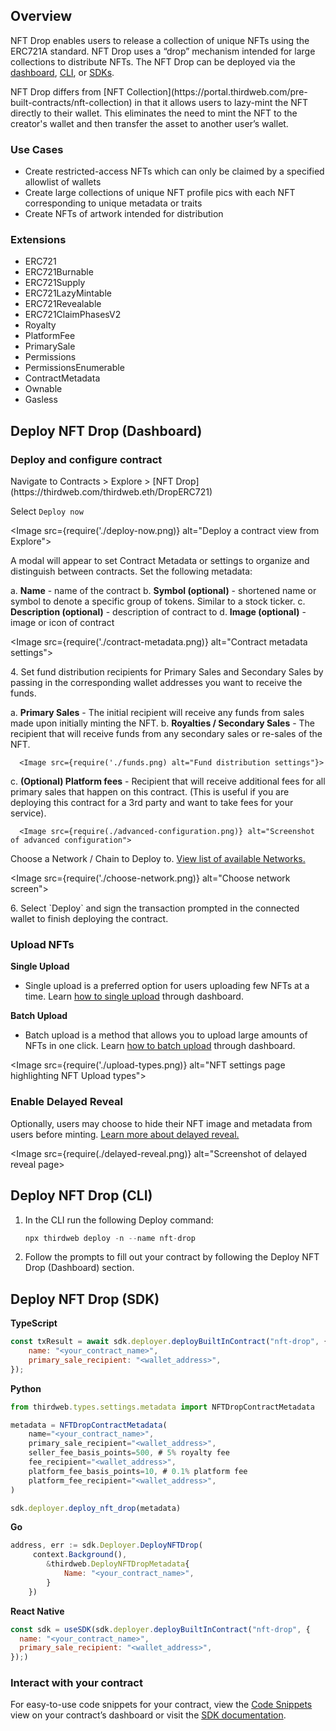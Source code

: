 
## Overview

NFT Drop enables users to release a collection of unique NFTs using the ERC721A standard. NFT Drop uses a “drop” mechanism intended for large collections to distribute NFTs. The NFT Drop can be deployed via the [dashboard](/pre-built-contracts/nft-drop#deploy-nft-drop-dashboard), [CLI](/pre-built-contracts/nft-drop#deploy-nft-drop-cli), or [SDKs](/pre-built-contracts/nft-drop#deploy-nft-drop-sdk).

<Callout title="NFT Drop vs NFT Collection" variant="info">
	NFT Drop differs from [NFT
	Collection](https://portal.thirdweb.com/pre-built-contracts/nft-collection) in
	that it allows users to lazy-mint the NFT directly to their wallet. This
	eliminates the need to mint the NFT to the creator's wallet and then transfer
	the asset to another user’s wallet.
</Callout>

### Use Cases

- Create restricted-access NFTs which can only be claimed by a specified allowlist of wallets
- Create large collections of unique NFT profile pics with each NFT corresponding to unique metadata or traits
- Create NFTs of artwork intended for distribution

### Extensions

- ERC721
- ERC721Burnable
- ERC721Supply
- ERC721LazyMintable
- ERC721Revealable
- ERC721ClaimPhasesV2
- Royalty
- PlatformFee
- PrimarySale
- Permissions
- PermissionsEnumerable
- ContractMetadata
- Ownable
- Gasless

## Deploy NFT Drop (Dashboard)

### Deploy and configure contract

<Steps>
<Step title="Select Contract">
Navigate to Contracts > Explore > [NFT Drop](https://thirdweb.com/thirdweb.eth/DropERC721)
</Step>

<Step title="Deploy">

Select `Deploy now`

   <Image src={require('./deploy-now.png)} alt="Deploy a contract view from Explore">
</Step>

<Step title="Set Metadata"> 
A modal will appear to set Contract Metadata or settings to organize and distinguish between contracts. Set the following metadata:

a. **Name** - name of the contract
b. **Symbol (optional)** - shortened name or symbol to denote a specific group of tokens. Similar to a stock ticker.
c. **Description (optional)** - description of contract to
d. **Image (optional)** - image or icon of contract

<Image src={require('./contract-metadata.png)} alt="Contract metadata settings">
</Step>

<Step title="Fund distribution">
4. Set fund distribution recipients for Primary Sales and Secondary Sales by passing in the corresponding wallet addresses you want to receive the funds.

a. **Primary Sales** - The initial recipient will receive any funds from sales made upon initially minting the NFT.
b. **Royalties / Secondary Sales** - The recipient that will receive funds from any secondary sales or re-sales of the NFT.

      <Image src={require('./funds.png) alt="Fund distribution settings"}>

c. **(Optional) Platform fees** - Recipient that will receive additional fees for all primary sales that happen on this contract. (This is useful if you are deploying this contract for a 3rd party and want to take fees for your service).

      <Image src={require(./advanced-configuration.png)} alt="Screenshot of advanced configuration">

</Step>

<Step title="Choose network">

Choose a Network / Chain to Deploy to. [View list of available Networks.](https://thirdweb.com/chainlist)

   <Image src={require('./choose-network.png)} alt="Choose network screen">

</Steps>
6. Select `Deploy` and sign the transaction prompted in the connected wallet to finish deploying the contract.

</Steps>

### Upload NFTs

**Single Upload**

- Single upload is a preferred option for users uploading few NFTs at a time. Learn [how to single upload](https://portal.thirdweb.com/dashboard/NFTs#single-upload) through dashboard.

**Batch Upload**

- Batch upload is a method that allows you to upload large amounts of NFTs in one click. Learn [how to batch upload](https://portal.thirdweb.com/dashboard/NFTs#batch-upload) through dashboard.

<Image src={require('./upload-types.png)} alt="NFT settings page highlighting NFT Upload types">

### Enable Delayed Reveal

Optionally, users may choose to hide their NFT image and metadata from users before minting. [Learn more about delayed reveal.](https://portal.thirdweb.com/dashboard/NFTs#reveal-nfts)

<Image src={require(./delayed-reveal.png)} alt="Screenshot of delayed reveal page>

## Deploy NFT Drop (CLI)

1. In the CLI run the following Deploy command:

   ```jsx
   npx thirdweb deploy -n --name nft-drop
   ```

2. Follow the prompts to fill out your contract by following the Deploy NFT Drop (Dashboard) section.

## Deploy NFT Drop (SDK)

**TypeScript**

```jsx
const txResult = await sdk.deployer.deployBuiltInContract("nft-drop", {
	name: "<your_contract_name>",
	primary_sale_recipient: "<wallet_address>",
});
```

**Python**

```jsx
from thirdweb.types.settings.metadata import NFTDropContractMetadata

metadata = NFTDropContractMetadata(
    name="<your_contract_name>",
    primary_sale_recipient="<wallet_address>",
    seller_fee_basis_points=500, # 5% royalty fee
    fee_recipient="<wallet_address>",
    platform_fee_basis_points=10, # 0.1% platform fee
    platform_fee_recipient="<wallet_address>",
)

sdk.deployer.deploy_nft_drop(metadata)
```

**Go**

```jsx
address, err := sdk.Deployer.DeployNFTDrop(
     context.Background(),
        &thirdweb.DeployNFTDropMetadata{
            Name: "<your_contract_name>",
        }
    })
```

**React Native**

```jsx
const sdk = useSDK(sdk.deployer.deployBuiltInContract("nft-drop", {
  name: "<your_contract_name>",
  primary_sale_recipient: "<wallet_address>",
});)
```

### Interact with your contract

For easy-to-use code snippets for your contract, view the [Code Snippets](https://portal.thirdweb.com/dashboard/build) view on your contract’s dashboard or visit the [SDK documentation](/sdk).
